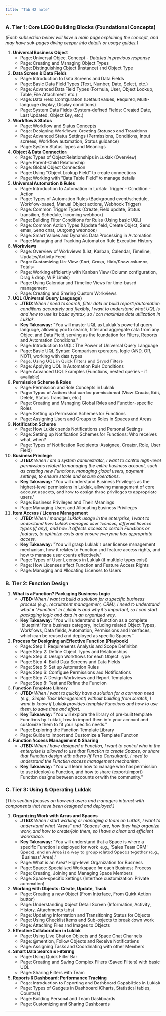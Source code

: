```yaml
---
title: "Tab 02 note"
---
```


### **A. Tier 1: Core LEGO Building Blocks (Foundational Concepts)**

_(Each subsection below will have a main page explaining the concept, and may have sub-pages diving deeper into details or usage guides.)_

 1. **Universal Business Object**
    - Page: Universal Object Concept - _Detailed in previous response_
    - Page: Creating and Managing Object Types
    - Page: Distinguishing Object (Instance) and Object Type
 2. **Data Screen & Data Fields**
    - Page: Introduction to Data Screens and Data Fields
    - Page: Basic Data Field Types (Text, Number, Date, Select, etc.)
    - Page: Advanced Data Field Types (Formula, User, Object Lookup, Table, File Attachment, etc.)
    - Page: Data Field Configuration (Default values, Required, Multi-language display, Display conditions)
    - Page: System Data Fields (System-defined Fields: Created Date, Last Updated, Object Key, etc.)
 3. **Workflow & Status**
    - Page: Workflow and Status Concepts
    - Page: Designing Workflows: Creating Statuses and Transitions
    - Page: Advanced Status Settings (Permissions, Conditions, Input screens, Workflow automation, Status guidance)
    - Page: System Status Types and Meanings
 4. **Object & Data Connection**
    - Page: Types of Object Relationships in Luklak (Overview)
    - Page: Parent-Child Relationship
    - Page: Global Object Connection
    - Page: Using "Object Lookup Field" to create connections
    - Page: Working with "Data Table Field" to manage details
 5. **Universal Automation & Rules**
    - Page: Introduction to Automation in Luklak: Trigger - Condition - Action
    - Page: Types of Automation Rules (Background event/schedule, Workflow-based, Manual Object actions, Webhook Trigger)
    - Page: Common Trigger Types (Create, Field update, Status transition, Schedule, Incoming webhook)
    - Page: Building Filter Conditions for Rules (Using basic UQL)
    - Page: Common Action Types (Update field, Create Object, Send email, Send chat, Outgoing webhook)
    - Page: Smart Values and Dynamic Data Processing in Automation
    - Page: Managing and Tracking Automation Rule Execution History
 6. **Workviews**
    - Page: Overview of Workviews (List, Kanban, Calendar, Timeline, Updates/Activity Feed)
    - Page: Customizing List View (Sort, Group, Hide/Show columns, Totals)
    - Page: Working efficiently with Kanban View (Column configuration, Drag & drop, WIP Limits)
    - Page: Using Calendar and Timeline Views for time-based management
    - Page: Creating and Sharing Custom Workviews
 7. **UQL (Universal Query Language)**
    - **JTBD:** _When I need to search, filter data or build reports/automation conditions accurately and flexibly, I want to understand what UQL is and how to use its basic syntax, so I can maximize data utilization in Luklak._
    - **Key Takeaway:** "You will master UQL as Luklak's powerful query language, allowing you to search, filter and aggregate data from any Object and Data Field, serving as the foundation for Filters, Reports and Automation Conditions."
    - Page: Introduction to UQL: The Power of Universal Query Language
    - Page: Basic UQL Syntax: Comparison operators, logic (AND, OR, NOT), working with data types
    - Page: Using UQL in Quick Filters and Saved Filters
    - Page: Applying UQL in Automation Rule Conditions
    - Page: Advanced UQL Examples (Functions, nested queries - if available)
 8. **Permission Scheme & Roles**
    - Page: Permission and Role Concepts in Luklak
    - Page: Types of Actions that can be permissioned (View, Create, Edit, Delete, Status Transition, etc.)
    - Page: Creating and Managing Global Roles and Function-specific Roles
    - Page: Setting up Permission Schemes for Functions
    - Page: Assigning Users and Groups to Roles in Spaces and Areas
 9. **Notification Scheme**
    - Page: How Luklak sends Notifications and Personal Settings
    - Page: Setting up Notification Schemes for Functions: Who receives what, when?
    - Page: Types of Notification Recipients (Assignee, Creator, Role, User Field)
10. **Business Privilege**
    - **JTBD:** _When I am a system administrator, I want to control high-level permissions related to managing the entire business account, such as creating new Functions, managing global users, payment settings, to ensure stable and secure operations._
    - **Key Takeaway:** "You will understand Business Privileges as the highest-level permissions in Luklak, allowing management of core account aspects, and how to assign these privileges to appropriate users."
    - Page: Business Privileges and Their Meanings
    - Page: Managing Users and Allocating Business Privileges
11. **Item Access / License Management**
    - **JTBD:** _When I manage Luklak usage in the enterprise, I want to understand how Luklak manages user licenses, different license types (if any), and how it affects access to certain Functions or features, to optimize costs and ensure everyone has appropriate access._
    - **Key Takeaway:** "You will grasp Luklak's user license management mechanism, how it relates to Function and feature access rights, and how to manage user counts effectively."
    - Page: Types of User Licenses in Luklak (if multiple types exist)
    - Page: How Licenses affect Function and Feature Access Rights
    - Page: Managing and Allocating Licenses to Users

### **B. Tier 2: Function Design**

1. **What is a Function? Packaging Business Logic**
   - **JTBD:** _When I want to build a solution for a specific business process (e.g., recruitment management, CRM), I need to understand what a "Function" in Luklak is and why it's important, so I can start packaging logic and data in an organized way._
   - **Key Takeaway:** "You will understand a Function as a complete 'blueprint' for a business category, including related Object Types, Workflows, Data fields, Automation, Permissions and Interfaces, which can be reused and deployed as specific Spaces."
2. **Process for Designing an Effective Function (Playbook)**
   - Page: Step 1: Requirements Analysis and Scope Definition
   - Page: Step 2: Define Object Types and Relationships
   - Page: Step 3: Design Workflows for each Object Type
   - Page: Step 4: Build Data Screens and Data Fields
   - Page: Step 5: Set up Automation Rules
   - Page: Step 6: Configure Permissions and Notifications
   - Page: Step 7: Design Workviews and Report Templates
   - Page: Step 8: Test and Refine the Function
3. **Function Template Library**
   - **JTBD:** _When I want to quickly have a solution for a common need (e.g., Simple Task Management) without building from scratch, I want to know if Luklak provides template Functions and how to use them, to save time and effort._
   - **Key Takeaway:** "You will explore the library of pre-built template Functions by Luklak, how to import them into your account and customize them to fit your specific needs."
   - Page: Exploring the Function Template Library
   - Page: Guide to Import and Customize a Template Function
4. **Function Access Management & Sharing**
   - **JTBD:** _When I have designed a Function, I want to control who in the enterprise is allowed to use that Function to create Spaces, or share that Function design with others (if I'm a Consultant), I need to understand the Function access management mechanism._
   - **Key Takeaway:** "You will learn how to manage who has permission to use (deploy) a Function, and how to share (export/import) Function designs between accounts or with the community."

### **C. Tier 3: Using & Operating Luklak**

_(This section focuses on how end users and managers interact with components that have been designed and deployed.)_

1. **Organizing Work with Areas and Spaces**
   - **JTBD:** _When I start working or managing a team on Luklak, I want to understand what "Areas" and "Spaces" are, how they help organize work, and how to create/join them, so I have a clear and efficient workspace._
   - **Key Takeaway:** "You will understand that a Space is where a specific Function is deployed for work (e.g., 'Sales Team CRM' Space), and an Area is a way to group related Spaces together (e.g., 'Business' Area)."
   - Page: What is an Area? High-level Organization for Business
   - Page: Space: Specialized Workspace for each Business Process
   - Page: Creating, Joining and Managing Space Members
   - Page: Space-specific Settings (Interface customization, Private automation)
2. **Working with Objects: Create, Update, Track**
   - Page: Creating a new Object (From Interface, From Quick Action button)
   - Page: Understanding Object Detail Screen (Information, Activity, History, Attachments tabs)
   - Page: Updating Information and Transitioning Status for Objects
   - Page: Using Checklist Items and Sub-objects to break down work
   - Page: Attaching Files and Images to Objects
3. **Effective Collaboration in Luklak**
   - Page: Using Live Chat on Objects and Space Chat Channels
   - Page: @mention, Follow Objects and Receive Notifications
   - Page: Assigning Tasks and Coordinating with other Members
4. **Smart Data Search & Filtering**
   - Page: Using Quick Filter Bar
   - Page: Creating and Saving Complex Filters (Saved Filters) with basic UQL
   - Page: Sharing Filters with Team
5. **Reports & Dashboard: Performance Tracking**
   - Page: Introduction to Reporting and Dashboard Capabilities in Luklak
   - Page: Types of Gadgets in Dashboard (Charts, Statistical tables, Counters)
   - Page: Building Personal and Team Dashboards
   - Page: Customizing and Sharing Dashboards

---